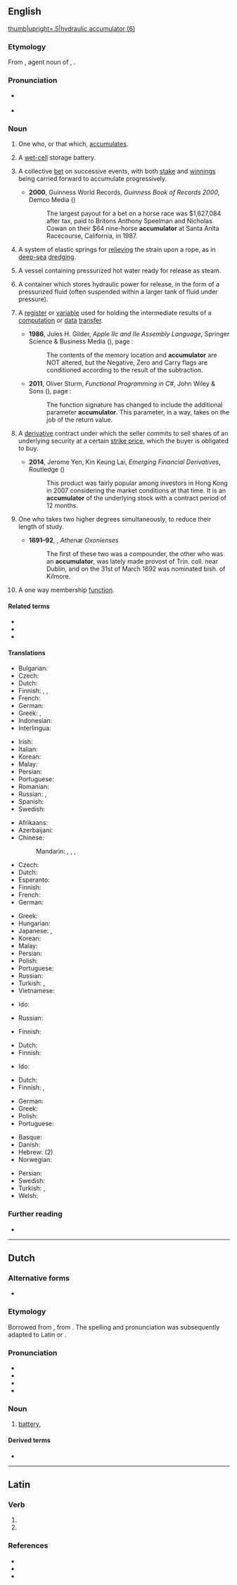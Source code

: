 ==English==
[[File:Image from page 066 of The Century dictionary and cyclopedia (1897) (14804974383).jpg|thumb|upright=.5|hydraulic accumulator (6)]]

===Etymology===
From {{bor|en|la|accumulātor}}, agent noun of {{m|la|accumulō||pile up}}, {{suffix|en|accumulate|or}}.

===Pronunciation===
* {{a|US}} {{IPA|en|/ə.ˈkjum.jə.ˌleɪ.tɚ/}}
* {{audio|en|en-us-accumulator.ogg|Audio (US)}}

===Noun===
{{en-noun}}

# {{lb|en|literal}} One who, or that which, [[accumulate]]s.
#: {{syn|en|collector}}
#: {{ux|en|He is a great '''accumulator''' of bad jokes.}}
# {{lb|en|British}} A [[wet cell|wet-cell]] storage battery.
#: {{ux|en|Looks like it's time to recharge the '''accumulator''' again.}}
# {{lb|en|betting}} A collective [[bet]] on successive events, with both [[stake]] and [[winnings]] being carried forward to accumulate progressively.
#: {{syn|en|parlay}}
#* '''2000''', Guinness World Records, ''Guinness Book of Records 2000'', Demco Media ({{ISBN|9780606176064}})
#*: The largest payout for a bet on a horse race was  $1,627,084 after tax, paid to Britons Anthony Speelman and Nicholas Cowan on their $64 nine-horse '''accumulator''' at Santa Anita Racecourse, California, in 1987.
# {{lb|en|mechanics}} A system of elastic springs for [[relieve|relieving]] the strain upon a rope, as in [[deep-sea]] [[dredging]].
# {{lb|en|manufacturing}} A vessel containing pressurized hot water ready for release as steam.
# {{lb|en|engineering|hydraulics}} A container which stores hydraulic power for release, in the form of a pressurized fluid (often suspended within a larger tank of fluid under pressure).
#: {{syn|en|shock absorber}}
# {{lb|en|programming}} A [[register]] or [[variable]] used for holding the intermediate results of a [[computation]] or [[data]] [[transfer]].
#* '''1986''', Jules H. Gilder, ''Apple IIc and IIe Assembly Language'', Springer Science & Business Media ({{ISBN|9781468464245}}), page {{gbooks|e8olBAAAQBAJ|139}}:
#*: The contents of the memory location and '''accumulator''' are NOT altered, but the Negative, Zero and Carry flags are conditioned according to the result of the subtraction.
#* '''2011''', Oliver Sturm, ''Functional Programming in C#'', John Wiley & Sons ({{ISBN|9780470971109}}), page {{gbooks|gE9BukqrsrMC|122}}:
#*: The function  signature has changed to include the additional parameter '''accumulator'''. This  parameter, in a way, takes on the job of the return value.
# {{lb|en|finance}} A [[derivative]] contract under which the seller commits to sell shares of an underlying security at a certain [[strike price]], which the buyer is obligated to buy.
#: {{syn|en|share forward accumulator}}
#* '''2014''', Jerome Yen, Kin Keung Lai, ''Emerging Financial Derivatives'', Routledge ({{ISBN|9781317638889}})
#*: This product was fairly popular among investors in Hong Kong in 2007 considering the market conditions at that time. It is an '''accumulator''' of the underlying stock with a contract period of 12 months.
# {{lb|en|UK|education|historical}} One who takes two higher degrees simultaneously, to reduce their length of study.
#* '''1691–92''', {{w|Anthony Wood (antiquary)}}, ''Athenæ Oxonienses''
#*: The first of these two was a compounder, the other who was an '''accumulator''', was lately made provost of Trin. coll. near Dublin, and on the 31st of March 1692 was nominated bish. of Kilmore.
# {{lb|en|cryptography}} A one way membership [[function]].

====Related terms====
* {{l|en|accumulate}}
* {{l|en|accumulation}}
* {{l|en|accumulative}}

====Translations====
{{trans-top|one who or that which accumulates}}
* Bulgarian: {{t+|bg|акумула́тор|m}}
* Czech: {{t+|cs|akumulátor|m}}
* Dutch: {{t+|nl|verzamelaar|m}}
* Finnish: {{t+|fi|varaaja}}, {{t+|fi|kerääjä}}, {{t+|fi|varasto}}
* French: {{t+|fr|accumulateur|m}}
* German: {{t+|de|Akkumulator|m}}
* Greek: {{t+|el|αποταμιευτής|m|sc=Grek}}, {{t+|el|αποθησαυριστής|m|sc=Grek}}
* Indonesian: {{t+|id|akumulator}}
* Interlingua: {{t|ia|accumulator}}
{{trans-mid}}
* Irish: {{t|ga|bailitheoir|m}}
* Italian: {{t+|it|accumulatore|m}}
* Korean: {{t|ko|축적자}}
* Malay: {{t|ms|penumpuk}}
* Persian: {{t+|fa|انباشتگر|tr=anbāštgar}}
* Portuguese: {{t+|pt|acumulador|m}}
* Romanian: {{t+|ro|acumulator}}
* Russian: {{t+|ru|аккумуля́тор|m}}, {{t+|ru|накопи́тель|m}}
* Spanish: {{t+|es|acumulador|m}}
* Swedish: {{t+|sv|ackumulator}}
{{trans-bottom}}

{{trans-top|wet-cell storage battery}}
* Afrikaans: {{t|af|akkumlator}}
* Azerbaijani: {{t|az|akkumulyator}}
* Chinese:
*: Mandarin: {{t+|cmn|蓄電池|sc=Hani}}, {{t+|cmn|蓄电池|tr=xùdiànchí|sc=Hani}}, {{t+|cmn|電瓶|sc=Hani}}, {{t+|cmn|电瓶|tr=diànpíng|sc=Hani}}
* Czech: {{t+|cs|akumulátor|m}}
* Dutch: {{t+|nl|accu|m}}
* Esperanto: {{t|eo|akumulatoro}}
* Finnish: {{t+|fi|akku}}
* French: {{t+|fr|accumulateur|m}}
* German: {{t+|de|Akkumulator|m}}
{{trans-mid}}
* Greek: {{t|el|ηλεκτρικός συσσωρευτής|m|sc=Grek}}
* Hungarian: {{t+|hu|akkumulátor}}
* Japanese: {{t+|ja|蓄電池|tr=ちくでんち, chikudenchi|sc=Jpan}}, {{t|ja|アキュムレータ|tr=akyumurēta|sc=Jpan}}
* Korean: {{t|ko|축적자}}
* Malay: {{t|ms|akumulator}}
* Persian: {{t+|fa|انباشتگر|tr=anbāštgar}}
* Polish: {{t+|pl|akumulator|m-in}}
* Portuguese: {{t+|pt|acumulador|m}}
* Russian: {{t+|ru|аккумуля́тор|m}}
* Turkish: {{t+|tr|akümülatör}}, {{t+|tr|akü}}
* Vietnamese: {{t|vi|bình điện}}
{{trans-bottom}}

{{trans-top|betting: collective bet on successive events}}
{{trans-mid}}
{{trans-bottom}}

{{trans-top|mechanics: system of elastic springs for relieving strain upon a rope}}
* Ido: {{t|io|akumulilo}}
{{trans-mid}}
* Russian: {{t+|ru|колле́ктор|m}}
{{trans-bottom}}

{{trans-top|manufacturing: vessel containing pressurized hot water ready for release as steam}}
* Finnish: {{t|fi|höyryakku}}
{{trans-mid}}
{{trans-bottom}}

{{trans-top|hydraulics: container which stores hydraulic power for release}}
* Dutch: {{t+|nl|accumulator|m}}
* Finnish: {{t|fi|painesäiliö}}
{{trans-mid}}
* Ido: {{t+|io|akumulatoro}}
{{trans-bottom}}

{{trans-top|computer science: register for holding intermediate results}}
* Dutch: {{t+|nl|accumulator|m}}
* Finnish: {{t+|fi|akku}}, {{t+|fi|akkumulaattori}}
{{trans-mid}}
* German: {{t+|de| Akkumulator|m}}
* Greek: {{t+|el|συσσωρευτής|m|sc=Grek}}
* Polish: {{t+|pl|akumulator|m}}
* Portuguese: {{t+|pt|acumulador|m}}
{{trans-bottom}}

{{trans-top|finance: type of derivative contract}}
{{trans-mid}}
{{trans-bottom}}

{{checktrans-top}}
* Basque: {{t-check|eu|metagailu}}
* Danish: {{t+check|da|akkumulator}}
* Hebrew: {{t-check|he|מצבר|m|tr=matzber|sc=Hebr}} (2)
* Norwegian: {{t+check|no|akkumulator}}
{{trans-mid}}
* Persian: {{t+check|fa|انباره|tr=anbareh}}
* Swedish: {{t+check|sv|ackumulator}}
* Turkish: {{t+check|tr|akü}}, {{t+check|tr|akümülatör}}
* Welsh: {{t-check|cy|cronadur|m}}
{{trans-bottom}}

===Further reading===
* {{pedialite|dab=accumulator}}

----

==Dutch==

===Alternative forms===
* {{l|nl|accumulateur}} {{q|archaic}}

===Etymology===
Borrowed from {{bor|nl|fr|accumulateur}}, from {{der|nl|la|accumulātor}}. The spelling and pronunciation was subsequently adapted to Latin or {{der|nl|en|accumulator}}.

===Pronunciation===
* {{IPA|nl|/ˌɑ.ky.myˈlaː.tɔr/}}
* {{audio|nl|Nl-accumulator.ogg|Audio}}
* {{hyphenation|nl|ac|cu|mu|la|tor}}
* {{rhymes|nl|aːtɔr}}

===Noun===
{{nl-noun|m|-:en|-}}

# {{lb|nl|dated|now|chiefly|historical}} [[battery]], {{l|en|accumulator}}
#: {{syn|nl|accu}}

====Derived terms====
* {{l|nl|accu}}

----

==Latin==

===Verb===
{{la-verb-form|accumulātor}}

# {{inflection of|la|accumulō||2|s|futr|pasv|impr}}
# {{inflection of|la|accumulō||3|s|futr|pasv|impr}}

===References===
* {{R:L&S}}
* {{R:Elementary Lewis}}
* {{R:Gaffiot}}
